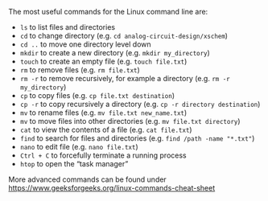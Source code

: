 The most useful commands for the Linux command line are:

- `ls` to list files and directories
- `cd` to change directory (e.g. `cd analog-circuit-design/xschem`)
- `cd ..` to move one directory level down
- `mkdir` to create a new directory (e.g. `mkdir my_directory`)
- `touch` to create an empty file (e.g. `touch file.txt`)
- `rm` to remove files (e.g. `rm file.txt`)
- `rm -r` to remove recursively, for example a directory (e.g. `rm -r my_directory`)
- `cp` to copy files (e.g. `cp file.txt destination`)
- `cp -r` to copy recursively a directory (e.g. `cp -r directory destination`)
- `mv` to rename files (e.g. `mv file.txt new_name.txt`)
- `mv` to move files into other directories (e.g. `mv file.txt directory`)
- `cat` to view the contents of a file (e.g. `cat file.txt`)
- `find` to search for files and directories (e.g. `find /path -name "*.txt"`)
- `nano` to edit file (e.g. `nano file.txt`)
- `Ctrl + C` to forcefully terminate a running process
- `htop` to open the "task manager"

More advanced commands can be found under <https://www.geeksforgeeks.org/linux-commands-cheat-sheet>
